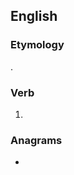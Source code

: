 ==English==

===Etymology===
{{suffix|depart|est|lang=en}}.

===Verb===
{{head|en|verb form}}

# {{en-archaic second-person singular of|depart|lang=en}}

===Anagrams===
* {{anagrams|en|spattered}}
